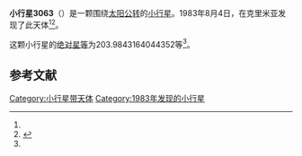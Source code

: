 {{Infobox planet
| bgcolour = #FFFFC0
| name = 3063 Makhaon
| symbol = 
| image = 
| caption = 
| discovery = yes
| discovery_ref = 
| discoverer = {{link-en|柳德米拉·卡拉季奇|Lyudmila Karachkina}}
| discovery_site = [[克里米亚|克里米亚]] 
| discovered = 1983年8月4日
| designations = yes
| mp_name = 
| named_after = 
| alt_names = 1983 PV/ 1931 DT / 1964 YL / 1971 OE / 1971 QK1 / 1975 VT6
| mp_category = [[特洛伊小行星|特洛伊小行星]]
| orbit_ref = <ref name="a">[http://ssd.jpl.nasa.gov/sbdb.cgi?sstr=3063 3063 Makhaon] {{Wayback|url=http://ssd.jpl.nasa.gov/sbdb.cgi?sstr=3063 |date=20201126121311 }}，小行星數據庫瀏覽器（JPL Small-Body Database Browser）－[[美国国家航空航天局|美国国家航空航天局]]喷气推进实验室</ref>
| epoch = 2456400.5 (2013年4月18日更新)
| aphelion = {{convert|5.509150514018231|AU|km|3|abbr=on|lk=out}}
| perihelion = {{convert|4.888175204384787|AU|km|3|abbr=on}}
| semimajor = {{convert|5.198662859201509|AU|km|3|abbr=on}}
| eccentricity = 0.059724522
| period = 4329.481692 [[日|日]]<br />11.85[[儒略年|儒略年]]
| avg_speed = 
| inclination = 12.16653085054883
| asc_node = 287.8809553305471
| mean_anomaly = 
| arg_peri = 203.9843164044352
| satellites = 
| physical_characteristics = yes
| dimensions = 
| mass = 
| density = 
| surface_grav = 
| escape_velocity = 
| sidereal_day = 
| axial_tilt = 
| pole_ecliptic_lat = 
| pole_ecliptic_lon = 
| albedo = 
| temperatures= 
| temp_name1 = 
| mean_temp_1 = 
| max_temp_1 = 
| temp_name2 = 
| max_temp_2 = 
| spectral_type = 
| abs_magnitude = 203.9843164044352
}}

'''小行星3063'''（{{lang-en|3063 Makhaon}}）是一颗围绕[[太阳|太阳]][[公转|公转]]的[[小行星|小行星]]。1983年8月4日，{{link-en|柳德米拉·卡拉季奇|Lyudmila Karachkina}}在克里米亚发现了此天体<ref name="a" /><ref>{{cite news|title=小行星列表|url=http://cfa-www.harvard.edu/iau/lists/NumberedMPs.txt|accessdate=2013-07-08|newspaper=哈佛大学|archive-date=2008-05-17|archive-url=https://web.archive.org/web/20080517010638/http://cfa-www.harvard.edu/iau/lists/NumberedMPs.txt|dead-url=no}}</ref>。

这颗小行星的[[绝对星等|绝对星等]]为203.9843164044352等<ref name="a" />。

==参考文献==
{{reflist}}
{{Minor Planet Number|[[小行星3062|小行星3062]]|[[小行星3064|小行星3064]]}}

{{小天体}}

[[Category:小行星带天体|Category:小行星带天体]]
[[Category:1983年发现的小行星|Category:1983年发现的小行星]]

{{asteroid-stub}}